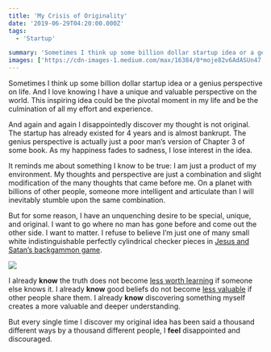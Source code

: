 ```yaml
---
title: 'My Crisis of Originality'
date: '2019-06-29T04:20:00.000Z'
tags:
  - 'Startup'

summary: 'Sometimes I think up some billion dollar startup idea or a genius perspective on life. And I love knowing I have a unique and valuable perspective on the world.'
images: ['https://cdn-images-1.medium.com/max/16384/0*moje82v6AdASUn47']
---
```


Sometimes I think up some billion dollar startup idea or a genius perspective on life. And I love knowing I have a unique and valuable perspective on the world. This inspiring idea could be the pivotal moment in my life and be the culmination of all my effort and experience.

And again and again I disappointedly discover my thought is not original. The startup has already existed for 4 years and is almost bankrupt. The genius perspective is actually just a poor man’s version of Chapter 3 of some book. As my happiness fades to sadness, I lose interest in the idea.

It reminds me about something I know to be true: I am just a product of my environment. My thoughts and perspective are just a combination and slight modification of the many thoughts that came before me. On a planet with billions of other people, someone more intelligent and articulate than I will inevitably stumble upon the same combination.

But for some reason, I have an unquenching desire to be special, unique, and original. I want to go where no man has gone before and come out the other side. I want to matter. I refuse to believe I’m just one of many small white indistinguishable perfectly cylindrical checker pieces in [Jesus and Satan’s backgammon game](https://youtu.be/liJVzj7YXbg?t=13).

![](https://cdn-images-1.medium.com/max/16384/0*moje82v6AdASUn47)

I already **know** the truth does not become [less worth learning](https://www.lesswrong.com/lw/os/joy_in_discovery/) if someone else knows it. I already **know** good beliefs do not become [less valuable](https://www.lesswrong.com/posts/iiWiHgtQekWNnmE6Q/if-you-demand-magic-magic-won-t-help) if other people share them. I already **know** discovering something myself creates a more valuable and deeper understanding.

But every single time I discover my original idea has been said a thousand different ways by a thousand different people, I **feel** disappointed and discouraged.
